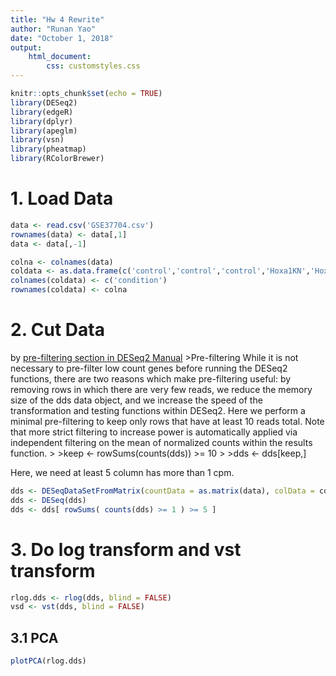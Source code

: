 ```yaml
---
title: "Hw 4 Rewrite"
author: "Runan Yao"
date: "October 1, 2018"
output: 
    html_document:
        css: customstyles.css
---
```




```r
knitr::opts_chunk$set(echo = TRUE)
library(DESeq2)
library(edgeR)
library(dplyr)
library(apeglm)
library(vsn)
library(pheatmap)
library(RColorBrewer)
```


# 1. Load Data
```r
data <- read.csv('GSE37704.csv')
rownames(data) <- data[,1]
data <- data[,-1]

colna <- colnames(data)
coldata <- as.data.frame(c('control','control','control','Hoxa1KN','Hoxa1KN','Hoxa1KN'))
colnames(coldata) <- c('condition')
rownames(coldata) <- colna
```

# 2. Cut Data
by [pre-filtering section in DESeq2 Manual](http://bioconductor.org/packages/devel/bioc/vignettes/DESeq2/inst/doc/DESeq2.html#pre-filtering)
>Pre-filtering
While it is not necessary to pre-filter low count genes before running the DESeq2 functions, there are two reasons which make pre-filtering useful: by removing rows in which there are very few reads, we reduce the memory size of the dds data object, and we increase the speed of the transformation and testing functions within DESeq2. Here we perform a minimal pre-filtering to keep only rows that have at least 10 reads total. Note that more strict filtering to increase power is automatically applied via independent filtering on the mean of normalized counts within the results function.
>
>keep <- rowSums(counts(dds)) >= 10
>
>dds <- dds[keep,]

Here, we need at least 5 column has more than 1 cpm.
```r
dds <- DESeqDataSetFromMatrix(countData = as.matrix(data), colData = coldata, design = ~ condition )
dds <- DESeq(dds)
dds <- dds[ rowSums( counts(dds) >= 1 ) >= 5 ]
```

# 3. Do log transform and vst transform
```r
rlog.dds <- rlog(dds, blind = FALSE)
vsd <- vst(dds, blind = FALSE)

```

## 3.1 PCA
```r
plotPCA(rlog.dds)
```